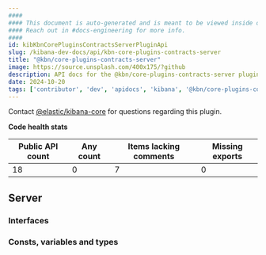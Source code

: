 ```yaml
---
####
#### This document is auto-generated and is meant to be viewed inside our experimental, new docs system.
#### Reach out in #docs-engineering for more info.
####
id: kibKbnCorePluginsContractsServerPluginApi
slug: /kibana-dev-docs/api/kbn-core-plugins-contracts-server
title: "@kbn/core-plugins-contracts-server"
image: https://source.unsplash.com/400x175/?github
description: API docs for the @kbn/core-plugins-contracts-server plugin
date: 2024-10-20
tags: ['contributor', 'dev', 'apidocs', 'kibana', '@kbn/core-plugins-contracts-server']
---
```




Contact [@elastic/kibana-core](https://github.com/orgs/elastic/teams/kibana-core) for questions regarding this plugin.

**Code health stats**

| Public API count  | Any count | Items lacking comments | Missing exports |
|-------------------|-----------|------------------------|-----------------|
| 18 | 0 | 7 | 0 |

## Server

### Interfaces
<DocDefinitionList data={kbnCorePluginsContractsServerObj.server.interfaces}/>

### Consts, variables and types
<DocDefinitionList data={kbnCorePluginsContractsServerObj.server.misc}/>

